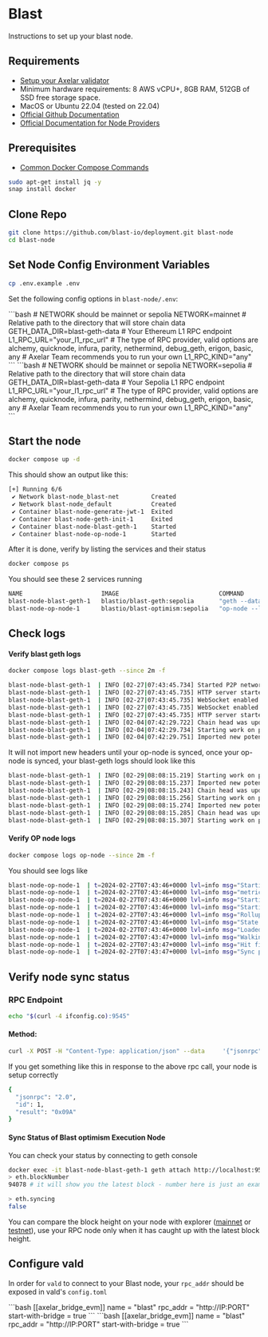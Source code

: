 # Blast

Instructions to set up your blast node.

## Requirements

- [Setup your Axelar validator](/validator/setup)
- Minimum hardware requirements: 8 AWS vCPU+, 8GB RAM, 512GB of SSD free storage space.
- MacOS or Ubuntu 22.04 (tested on 22.04)
- [Official Github Documentation](https://github.com/blast-io/deployment)
- [Official Documentation for Node Providers](https://docs.blast.io/tools/node-providers)

## Prerequisites

- [Common Docker Compose Commands](./optimism#common-node-operations)
```bash
sudo apt-get install jq -y
snap install docker
```

## Clone Repo

```bash
git clone https://github.com/blast-io/deployment.git blast-node
cd blast-node
```

## Set Node Config Environment Variables
```bash
cp .env.example .env
```

Set the following config options in `blast-node/.env`:

<tabs>
    <tab-item title="Mainnet">
        ```bash
        # NETWORK should be mainnet or sepolia
        NETWORK=mainnet
        # Relative path to the directory that will store chain data
        GETH_DATA_DIR=blast-geth-data
        # Your Ethereum L1 RPC endpoint
        L1_RPC_URL="your_l1_rpc_url"
        # The type of RPC provider, valid options are alchemy, quicknode, infura, parity, nethermind, debug_geth, erigon, basic, any
        # Axelar Team recommends you to run your own
        L1_RPC_KIND="any"
        ```
    </tab-item>
    <tab-item title="Testnet">
        ```bash
        # NETWORK should be mainnet or sepolia
        NETWORK=sepolia
        # Relative path to the directory that will store chain data
        GETH_DATA_DIR=blast-geth-data
        # Your Sepolia L1 RPC endpoint
        L1_RPC_URL="your_l1_rpc_url"
        # The type of RPC provider, valid options are alchemy, quicknode, infura, parity, nethermind, debug_geth, erigon, basic, any
        # Axelar Team recommends you to run your own
        L1_RPC_KIND="any"
        ```
    </tab-item>
</tabs>


## Start the node
```bash
docker compose up -d
```

This should show an output like this:
```bash
[+] Running 6/6
 ✔ Network blast-node_blast-net         Created                                                                                                              0.1s
 ✔ Network blast-node_default           Created                                                                                                              0.1s
 ✔ Container blast-node-generate-jwt-1  Exited                                                                                                               1.0s
 ✔ Container blast-node-geth-init-1     Exited                                                                                                               1.8s
 ✔ Container blast-node-blast-geth-1    Started                                                                                                              2.0s
 ✔ Container blast-node-op-node-1       Started                                                                                                              2.3s                                                                                                      11.2s
```

After it is done, verify by listing the services and their status
 ```bash
docker compose ps
```

You should see these 2 services running
```bash
NAME                      IMAGE                            COMMAND                  SERVICE             CREATED             STATUS              PORTS
blast-node-blast-geth-1   blastio/blast-geth:sepolia       "geth --datadir=/bla…"   blast-geth          4 hours ago         Up 4 hours          8545-8546/tcp, 30303/tcp, 0.0.0.0:9545-9546->9545-9546/tcp, :::9545-9546->9545-9546/tcp, 30303/udp
blast-node-op-node-1      blastio/blast-optimism:sepolia   "op-node --l1=https:…"   op-node             4 hours ago         Up 4 hours          0.0.0.0:9003->9003/tcp, :::9003->9003/tcp
```

## Check logs

#### Verify blast geth logs

```bash
docker compose logs blast-geth --since 2m -f
```

```bash
blast-node-blast-geth-1  | INFO [02-27|07:43:45.734] Started P2P networking                   self="enode://54139a54494808b5f9703b3858fc8fe0aaffa5902d41b1fc61f6c92bc003743d87c81e115120a2d5061bb1852fd04fb2851bb235e660462d0c107b7bed640302@127.0.0.1:30303?discport=0"
blast-node-blast-geth-1  | INFO [02-27|07:43:45.735] HTTP server started                      endpoint=[::]:9545 auth=false prefix= cors=* vhosts=*
blast-node-blast-geth-1  | INFO [02-27|07:43:45.735] WebSocket enabled                        url=ws://[::]:9546
blast-node-blast-geth-1  | INFO [02-27|07:43:45.735] WebSocket enabled                        url=ws://[::]:8551
blast-node-blast-geth-1  | INFO [02-27|07:43:45.735] HTTP server started                      endpoint=[::]:8551 auth=true  prefix= cors=localhost vhosts=*
blast-node-blast-geth-1  | INFO [02-04|07:42:29.722] Chain head was updated                   number=39537 hash=26c5c6..e67efa root=14a631..1e99bf elapsed=5.40331ms   age=2mo2w6d
blast-node-blast-geth-1  | INFO [02-04|07:42:29.734] Starting work on payload                 id=0x95a98a726f1398ee
blast-node-blast-geth-1  | INFO [02-04|07:42:29.751] Imported new potential chain segment     number=39538 hash=219454..97cd30 blocks=1 txs=1 mgas=0.051 elapsed=16.713ms    mgasps=3.022  age=2mo2w6d  triedirty=0.00B
```
It will not import new headers until your op-node is synced, once your op-node is synced, your blast-geth logs should look like this

```bash
blast-node-blast-geth-1  | INFO [02-29|08:08:15.219] Starting work on payload                 id=0x48323feb74b0d35a
blast-node-blast-geth-1  | INFO [02-29|08:08:15.237] Imported new potential chain segment     number=3083 hash=96c535..584bd5 blocks=1 txs=1 mgas=0.047 elapsed=16.962ms    mgasps=2.768 age=1mo3w1d snapdiffs=606.60KiB triedirty=0.00B
blast-node-blast-geth-1  | INFO [02-29|08:08:15.243] Chain head was updated                   number=3083 hash=96c535..584bd5 root=52730a..6a9c02 elapsed=5.42431ms   age=1mo3w1d
blast-node-blast-geth-1  | INFO [02-29|08:08:15.256] Starting work on payload                 id=0x180234ae531457a1
blast-node-blast-geth-1  | INFO [02-29|08:08:15.274] Imported new potential chain segment     number=3084 hash=9687bc..de7e94 blocks=1 txs=1 mgas=0.047 elapsed=16.911ms    mgasps=2.776 age=1mo3w1d snapdiffs=606.78KiB triedirty=0.00B
blast-node-blast-geth-1  | INFO [02-29|08:08:15.285] Chain head was updated                   number=3084 hash=9687bc..de7e94 root=8081fb..43e327 elapsed=10.075637ms age=1mo3w1d
blast-node-blast-geth-1  | INFO [02-29|08:08:15.307] Starting work on payload                 id=0x44c95802c3652dbd
```


#### Verify OP node logs

```bash
docker compose logs op-node --since 2m -f
```
You should see logs like

```bash
blast-node-op-node-1  | t=2024-02-27T07:43:46+0000 lvl=info msg="Starting JSON-RPC server"
blast-node-op-node-1  | t=2024-02-27T07:43:46+0000 lvl=info msg="metrics disabled"
blast-node-op-node-1  | t=2024-02-27T07:43:46+0000 lvl=info msg="Starting execution engine driver"
blast-node-op-node-1  | t=2024-02-27T07:43:46+0000 lvl=info msg="Starting driver"                   sequencerEnabled=false sequencerStopped=false
blast-node-op-node-1  | t=2024-02-27T07:43:46+0000 lvl=info msg="Rollup node started"
blast-node-op-node-1  | t=2024-02-27T07:43:46+0000 lvl=info msg="State loop started"
blast-node-op-node-1  | t=2024-02-27T07:43:46+0000 lvl=info msg="Loaded current L2 heads"           unsafe=0x26a1c0faad7b041f34569a1bb383f00ab74b335883a44bed53e9f41ced5fd906:0 safe=0x26a1c0faad7b041f34569a1bb383f00ab74b335883a44bed53e9f41ced5fd906:0 finalized=0x26a1c0faad7b041f34569a1bb383f00ab74b335883a44bed53e9f41ced5fd906:0 unsafe_origin=0x17728cf4d8e0b4f292d2390a869fd7c632d39e72efb00ca3462b4387c6aa2437:5044255 safe_origin=0x17728cf4d8e0b4f292d2390a869fd7c632d39e72efb00ca3462b4387c6aa2437:5044255
blast-node-op-node-1  | t=2024-02-27T07:43:47+0000 lvl=info msg="Walking back L1Block by number"    curr=0x17728cf4d8e0b4f292d2390a869fd7c632d39e72efb00ca3462b4387c6aa2437:5044255 next=0x17728cf4d8e0b4f292d2390a869fd7c632d39e72efb00ca3462b4387c6aa2437:5044255 l2block=0x26a1c0faad7b041f34569a1bb383f00ab74b335883a44bed53e9f41ced5fd906:0
blast-node-op-node-1  | t=2024-02-27T07:43:47+0000 lvl=info msg="Hit finalized L2 head, returning immediately" unsafe=0x26a1c0faad7b041f34569a1bb383f00ab74b335883a44bed53e9f41ced5fd906:0 safe=0x26a1c0faad7b041f34569a1bb383f00ab74b335883a44bed53e9f41ced5fd906:0 finalized=0x26a1c0faad7b041f34569a1bb383f00ab74b335883a44bed53e9f41ced5fd906:0 unsafe_origin=0x17728cf4d8e0b4f292d2390a869fd7c632d39e72efb00ca3462b4387c6aa2437:5044255 safe_origin=0x17728cf4d8e0b4f292d2390a869fd7c632d39e72efb00ca3462b4387c6aa2437:5044255
blast-node-op-node-1  | t=2024-02-27T07:43:47+0000 lvl=info msg="Sync progress"                     reason="reset derivation work" l2_finalized=0x26a1c0faad7b041f34569a1bb383f00ab74b335883a44bed53e9f41ced5fd906:0 l2_safe=0x26a1c0faad7b041f34569a1bb383f00ab74b335883a44bed53e9f41ced5fd906:0 l2_unsafe=0x26a1c0faad7b041f34569a1bb383f00ab74b335883a44bed53e9f41ced5fd906:0 l2_engineSyncTarget=0x26a1c0faad7b041f34569a1bb383f00ab74b335883a44bed53e9f41ced5fd906:0 l2_time=1,704,686,688 l1_derived=0x17728cf4d8e0b4f292d2390a869fd7c632d39e72efb00ca3462b4387c6aa2437:5044255
```

## Verify node sync status

### RPC Endpoint

```bash
echo "$(curl -4 ifconfig.co):9545"
```

#### Method:
```bash
curl -X POST -H "Content-Type: application/json" --data     '{"jsonrpc":"2.0","method":"eth_blockNumber","params":[],"id":1}' [rpc] | jq
```

If you get something like this in response to the above rpc call, your node is setup correctly

```bash
{
  "jsonrpc": "2.0",
  "id": 1,
  "result": "0x09A"
}
```

#### Sync Status of Blast optimism Execution Node

You can check your status by connecting to geth console

```bash
docker exec -it blast-node-blast-geth-1 geth attach http://localhost:9545
> eth.blockNumber
94078 # it will show you the latest block - number here is just an example

> eth.syncing
false
```
You can compare the block height on your node with explorer ([mainnet](https://blastscan.io/) or [testnet](https://testnet.blastscan.io)),
use your RPC node only when it has caught up with the latest block height.

## Configure vald

In order for `vald` to connect to your Blast node, your `rpc_addr` should be exposed in
vald's `config.toml`

<tabs>
    <tab-item title="Mainnet">
        ```bash
        [[axelar_bridge_evm]]
        name = "blast"
        rpc_addr = "http://IP:PORT"
        start-with-bridge = true
        ```
    </tab-item>
    <tab-item title="Testnet">
        ```bash
        [[axelar_bridge_evm]]
        name = "blast"
        rpc_addr = "http://IP:PORT"
        start-with-bridge = true
        ```
    </tab-item>
</tabs>
